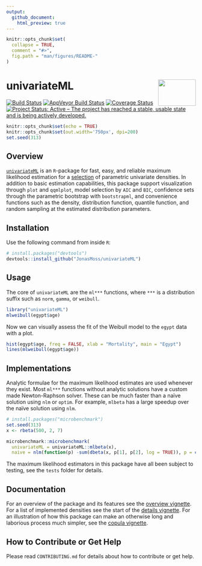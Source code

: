 ```yaml
---
output:
  github_document:
    html_preview: true
---
```


<!-- README.md is generated from README.Rmd. Please edit that file -->

```r
knitr::opts_chunk$set(
  collapse = TRUE,
  comment = "#>",
  fig.path = "man/figures/README-"
)
```

# univariateML <img src="man/figures/logo.png" align="right" width="100" height="70" />
[![Build Status](https://travis-ci.org/JonasMoss/univariateML.svg?branch=master)](https://travis-ci.org/JonasMoss/univariateML)
[![AppVeyor Build Status](https://ci.appveyor.com/api/projects/status/github/JonasMoss/univariateML?branch=master&svg=true)](https://ci.appveyor.com/project/JonasMoss/univariateML)
[![Coverage Status](https://codecov.io/gh/JonasMoss/univariateML/branch/master/graph/badge.svg)](https://codecov.io/gh/JonasMoss/univariateML?branch=master)
[![Project Status: Active – The project has reached a stable, usable state and is being actively developed.](https://www.repostatus.org/badges/latest/active.svg)](https://www.repostatus.org/#active)

```r
knitr::opts_chunk$set(echo = TRUE)
knitr::opts_chunk$set(out.width='750px', dpi=200)
set.seed(313)
```

## Overview
[`univariateML`](https://univariateml.netlify.com/index.html) is an `R`-package for fast, easy, and reliable maximum likelihood estimation for a 
[selection](https://univariateml.netlify.com/articles/distributions.html) of parametric univariate densities. In addition to basic estimation capabilities,
this package support visualization through `plot` and `qqmlplot`, model selection
by `AIC` and `BIC`, confidence sets through the parametric bootstrap with
`bootstrapml`, and convenience functions such as the density, distribution 
function, quantile function, and random sampling at the estimated distribution
parameters.

## Installation
Use the following command from inside `R`:
```r
# install.packages("devtools")
devtools::install_github("JonasMoss/univariateML")
```

## Usage

The core of `univariateML` are the `ml***` functions, where `***` is a 
distribution suffix such as `norm`, `gamma`, or `weibull`.

```R
library("univariateML")
mlweibull(egypt$age)
```

Now we can visually assess the fit of the Weibull model to the `egypt` data with
a plot.

```R
hist(egypt$age, freq = FALSE, xlab = "Mortality", main = "Egypt")
lines(mlweibull(egypt$age))
```

## Implementations

Analytic formulae for the maximum likelihood estimates are used whenever
they exist. Most `ml***` functions without analytic solutions have a custom made
Newton-Raphson solver. These can be much faster than a naïve solution using 
`nlm` or `optim`. For example, `mlbeta` has a large speedup over the naïve
solution using `nlm`.

```R
# install.packages("microbenchmark")
set.seed(313)
x <- rbeta(500, 2, 7)

microbenchmark::microbenchmark(
  univariateML = univariateML::mlbeta(x),
  naive = nlm(function(p) -sum(dbeta(x, p[1], p[2], log = TRUE)), p = c(1, 1)))

```

The maximum likelihood estimators in this package have all been subject to
testing, see the `tests` folder for details.

## Documentation
For an overview of the package and its features see the 
[overview vignette](https://univariateml.netlify.com/articles/overview.html). 
For a list of implemented densities see the start of the [details vignette](https://univariateml.netlify.com/articles/distributions.html). 
For an illustration of how this package can make an otherwise long and 
laborious process much simpler, see the [copula vignette](https://univariateml.netlify.com/articles/copula.html).

## How to Contribute or Get Help

Please read `CONTRIBUTING.md` for details about how to contribute or get help.

